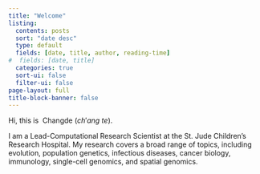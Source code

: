 ```yaml
---
title: "Welcome"
listing:
  contents: posts
  sort: "date desc"
  type: default
  fields: [date, title, author, reading-time]
#  fields: [date, title]
  categories: true
  sort-ui: false
  filter-ui: false
page-layout: full
title-block-banner: false
---
```


Hi, this is $~\mathrm{Changde}~(ch'ang~te)$. 

I am a Lead-Computational Research Scientist at the 
St. Jude Children's Research Hospital.
<!-- [St. Jude Children's Research Hospital](https://www.stjude.org/).--> My research covers a broad range of topics, including evolution, population genetics, infectious diseases, cancer biology, immunology, single-cell genomics, and spatial genomics. 



